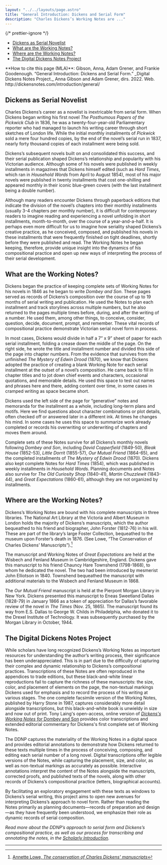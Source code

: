 ```yaml
---
layout: "../../layouts/page.astro"
title: "General Introduction: Dickens and Serial Form"
description: "Charles Dickens’s Working Notes are ..."
---
```



{/* prettier-ignore */}
<TOC>
  - [Dickens as Serial Novelist](#dickens-as-serial-novelist)
  - [What are the Working Notes?](#what-are-the-working-notes)
  - [Where are the Working Notes?](#where-are-the-working-notes)
  - [The Digital Dickens Notes Project](#the-digital-dickens-notes-project)
</TOC>

<HowToCite>
  **How to cite this page (MLA)**: Gibson, Anna, Adam Grener, and Frankie
  Goodenough. “General Introduction: Dickens and Serial Form.” _Digital Dickens
  Notes Project._ Anna Gibson and Adam Grener, dirs. 2022. Web.
  http://dickensnotes.com/introduction/general/
</HowToCite>

## Dickens as Serial Novelist

Charles Dickens’s career as a novelist is inextricable from serial form. When Dickens began writing his first novel _The Posthumous Papers of the Pickwick Club_ in 1836, he was a twenty-four-year-old Parliamentary reporter who had managed to launch his writing career through short sketches of London life. While the initial monthly installments of _Pickwick_ sold a mere four hundred copies, by the end of the novel’s serial run in 1837, nearly forty thousand copies of each installment were being sold.

<ImageWithCaption
  src="/images/introduction/Household_Words.jpeg"
  alt="Hard Times in Household Words, 1854"
  caption="Hard Times in Household Words, 1854"
/>

Dickens’s subsequent novels built on and consolidated this success, and their serial publication shaped Dickens’s relationship and popularity with his Victorian audience. Although some of his novels were published in weekly installments in magazines that Dickens himself edited (such as _Hard Times_, which ran in _Household Words_ from April to August 1854), most of his major novels were published in twenty installments that cost one-shilling and appeared monthly in their iconic blue-green covers (with the last installment being a double number).

<ImageWithCaption
  src="https://upload.wikimedia.org/wikipedia/commons/0/02/Dombeyson_serial_cover.jpg"
  alt="Dombey & Son fifth installment cover"
  caption="Dombey & Son No. V (Feb 1847)"
/>

Although many readers encounter Dickens through paperback editions that indicate the division of the novel’s chapters into their monthly installments (usually 3-4 chapters per monthly number), it is difficult for contemporary readers to imagine reading and experiencing a novel unfolding in short installments, month-to-month, over the course of a year-and-a-half. It is perhaps even more difficult for us to imagine how seriality shaped Dickens’s creative practice, as he conceived, composed, and published his novels in these installments that were frequently finished on tight deadlines, shortly before they were published and read. The Working Notes he began keeping, therefore, provide unique insight into the dynamics of his compositional practice and open up new ways of interpreting the process of their serial development.

## What are the Working Notes?

<ImageWithCaption
  src="/images/introduction/Little_Dorritt_MS_W4.jpg"
  alt="Working Note manuscript image for Little Dorrit number 4"
  caption="Working Note for Little Dorrit No. 4, © Victoria & Albert Museum, London"
  isVA={true}
/>

Dickens began the practice of keeping complete sets of Working Notes for his novels in 1846 as he began to write _Dombey and Son_. These pages served as records of Dickens’s composition over the course of up to 19 months of serial writing and publication. He used the Notes to plan each installment and track storylines across multiple numbers, but he also returned to the pages multiple times before, during, and after the writing of a number. He used them, among other things, to conceive, consider, question, decide, document, prompt, and remember. These vital records of compositional practice demonstrate Victorian serial novel form in process.

In most cases, Dickens would divide in half a 7” x 9” sheet of paper for each serial installment, folding a crease down the middle of the page. On the right side, he wrote the title and installment number and divided this side of the page into chapter numbers. From the evidence that survives from the unfinished _The Mystery of Edwin Drood_ (1870), we know that Dickens adopted the practice of creating a blank Working Note for each serial installment at the outset of a novel’s composition. He came back to fill in chapter titles and to jot down chief events and characters, occasional quotations, and memorable details. He used this space to test out names and phrases here and there, adding content over time, in some cases in cramped writing as space became short.

<ImageWithCaption
  src="/images/introduction/Edwin_Drood_MS5_WN5.jpg"
  alt="Unfinished Working Note for The Mystery of Edwin Drood"
  caption="Unfinished Working Note for The Mystery of Edwin Drood No. 6, © Victoria & Albert Museum, London"
  isVA={true}
/>

Dickens used the left side of the page for “generative” notes and memoranda for the installment as a whole, including long-term plans and motifs. Here we find questions about character combinations or plot details, often checked off or answered later in a different ink. At times he changes his mind. In some cases he uses this space to summarize work already completed or records his overwriting or underwriting of chapters and moves them around.

Complete sets of these Notes survive for all Dickens’s monthly novels following _Dombey and Son_, including _David Copperfield_ (1849-50), _Bleak House_ (1852-53), _Little Dorrit_ (1855-57), _Our Mutual Friend_ (1864-65), and the completed installments of _The Mystery of Edwin Drood_ (1870). Dickens also kept complete Notes for _Hard Times_ (1854), which was published in weekly installments in _Household Words_. Planning documents and Notes also survive for _The Old Curiosity Shop_ (1840-41), _Martin Chuzzlewit_ (1843-44), and _Great Expectations_ (1860-61), although they are not organized by installments.

## Where are the Working Notes?

Dickens’s Working Notes are bound with his complete manuscripts in three libraries. The National Art Library at the Victoria and Albert Museum in London holds the majority of Dickens’s manuscripts, which the author bequeathed to his friend and biographer, John Forster (1812-76) in his will. These are part of the library’s large Foster Collection, bequeathed to the museum upon Forster’s death in 1876. (See Lowe, “The Conservation of Charles Dickens’ Manuscripts”).[^1]

<ImageWithCaption
  src="/images/introduction/Working_in_the_NAL.jpeg"
  alt="Working with the Dickens manuscripts at The National Art Library"
  caption="The National Art Library at the Victoria & Albert Museum in London, Photo by Anna Gibson"
/>

The manuscript and Working Notes of _Great Expectations_ are held at the Wisbech and Fenland Museum in Cambridgeshire, England. Dickens gave this manuscript to his friend Chauncy Hare Townshend (1798-1868), to whom he dedicated the novel. The two had been introduced by mesmerist John Elliotson in 1840. Townshend bequeathed the manuscript with additional materials to the Wisbech and Fenland Museum in 1868.

<ImageWithCaption
  src="/images/introduction/Our_Mutual_Friend_manuscript.jpeg"
  alt="Page of the Our Mutual Friend manuscript"
  caption="Our Mutual Friend manuscript, courtesy of the Pierpont Morgan Library (MA 1202-1203)"
/>

The _Our Mutual Friend_ manuscript is held at the Pierpont Morgan Library in New York. Dickens presented this manuscript to Eneas Sweetland Dallas (1828-79) in January 1866 as a token of appreciation for Dallas’s favorable review of the novel in _The Times_ (Nov. 25, 1865). The manuscript found its way from E.S. Dallas to George W. Childs in Philadelphia, who donated it to the Drexel Institute of Technology. It was subsequently purchased by the Morgan Library in October, 1944.

## The Digital Dickens Notes Project

While scholars have long recognized Dickens’s Working Notes as important resources for understanding the author’s writing process, their significance has been underappreciated. This is in part due to the difficulty of capturing their complex and dynamic relationship to Dickens’s compositional practices. Transcriptions of these Notes are often reproduced in the appendices to trade editions, but these black-and-white linear reproductions fail to capture the richness of these manuscripts: the size, color, and placement of elements on the page, the non-textual markings Dickens used for emphasis and to record the process of his writing at various stages. The one complete facsimile version of the Working Notes, published by Harry Stone in 1987, captures considerably more detail alongside transcriptions, but this black-and-white book is unwieldy in size and now out of print. Tony Laing's open-access, online version of [_Dickens's Working Notes for_ Dombey and Son](https://library.oapen.org/handle/20.500.12657/30825) provides color transcriptions and extended editorial commentary for Dickens's first complete set of Working Notes.

The DDNP captures the materiality of the Working Notes in a digital space and provides editorial annotations to demonstrate how Dickens returned to these texts multiple times in the process of conceiving, composing, and editing each serial number of a long novel. Digital transcriptions offer legible versions of the Notes, while capturing the placement, size, and color, as well as non-textual markings as accurately as possible. Interactive annotations interpret the content of the Notes alongside the manuscripts, corrected proofs, and published texts of the novels, along with other records of Dickens’s compositional practice (letters, biographical accounts).

<ImageWithCaption
  src="/images/introduction/General_comparison.jpg"
  alt="Side-by-side comparison of the image of a Working Note from Bleak House with the DDNP transcription"
  caption="(Top) Image of the manuscript for Working Note for Bleak House XI © Victoria & Albert Museum, London, (Bottom) The DDNP offers a legible transcription of the Note while communicating its spatial and visual properties'"
  isVA={true}
/>

By facilitating an exploratory engagement with these texts as windows to Dickens’s serial writing, this project aims to open new avenues for interpreting Dickens’s approach to novel form. Rather than reading the Notes primarily as planning documents—records of preparation and design—as they have frequently been understood, we emphasize their role as dynamic records of serial composition.

_Read more about the DDNP’s approach to serial form and Dickens’s compositional practice, as well as our process for transcribing and annotating the notes, in the [Scholarly Introduction](https://www.dickensnotes.com/introduction/scholarly/)._

---

[^1]: [Annette Lowe, _The conservation of Charles Dickens' manuscripts_](http://www.vam.ac.uk/content/journals/conservation-journal/issue-09/the-conservation-of-charles-dickens-manuscripts/)
